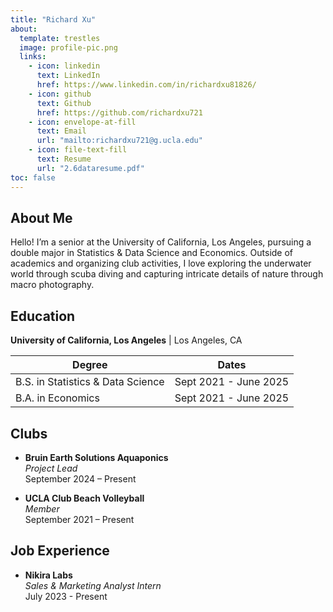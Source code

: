 ```yaml
---
title: "Richard Xu"
about:
  template: trestles
  image: profile-pic.png
  links:
    - icon: linkedin
      text: LinkedIn
      href: https://www.linkedin.com/in/richardxu81826/
    - icon: github
      text: Github
      href: https://github.com/richardxu721
    - icon: envelope-at-fill
      text: Email
      url: "mailto:richardxu721@g.ucla.edu"
    - icon: file-text-fill
      text: Resume
      url: "2.6dataresume.pdf"
toc: false
---
```


## About Me
Hello! I'm a senior at the University of California, Los Angeles, pursuing a double major in Statistics & Data Science and Economics. Outside of academics and organizing club activities, I love exploring the underwater world through scuba diving and capturing intricate details of nature through macro photography.

## Education

**University of California, Los Angeles** | Los Angeles, CA

| Degree                          | Dates                   |
|---------------------------------|-------------------------|
| B.S. in Statistics & Data Science | Sept 2021 - June 2025 |
| B.A. in Economics               | Sept 2021 - June 2025 |

<!-- **University of California, Los Angeles** | Los Angeles, CA   -->
<!-- - B.S. in Statistics & Data Science | Sept 2021 - June 2025   -->
<!-- - B.A. in Economics | Sept 2021 - June 2025 -->

## Clubs
- **Bruin Earth Solutions Aquaponics**  
  _Project Lead_  
  September 2024 – Present  

- **UCLA Club Beach Volleyball**  
  _Member_  
  September 2021 – Present

## Job Experience

- **Nikira Labs**   
  _Sales & Marketing Analyst Intern_    
  July 2023 - Present

